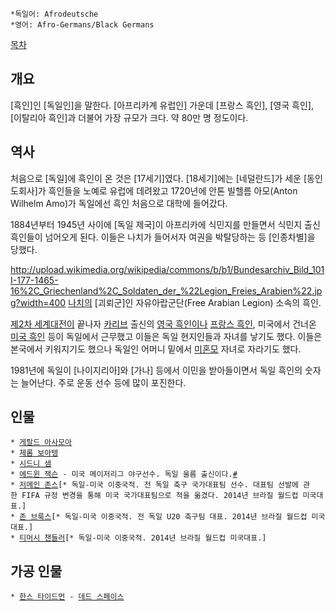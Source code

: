  *독일어: Afrodeutsche
 *영어: Afro-Germans/Black Germans

[[목차]]
== 개요 ==
[흑인]인 [독일인]을 말한다. [아프리카계 유럽인] 가운데 [프랑스 흑인], [영국 흑인], [이탈리아 흑인]과 더불어 가장 규모가 크다. 약 80만 명 정도이다.
== 역사 ==
처음으로 [독일]에 흑인이 온 것은 [17세기]였다. [18세기]에는 [네덜란드]가 세운 [동인도회사]가 흑인들을 노예로 유럽에 데려왔고 1720년에 안톤 빌헬름 아모(Anton Wilhelm Amo)가 독일에선 흑인 처음으로 대학에 들어갔다.

1884년부터 1945년 사이에 [독일 제국]이 아프리카에 식민지를 만들면서 식민지 출신 흑인들이 넘어오게 된다. 이들은 나치가 들어서자 여권을 박탈당하는 등 [인종차별]을 당했다.

http://upload.wikimedia.org/wikipedia/commons/b/b1/Bundesarchiv_Bild_101I-177-1465-16%2C_Griechenland%2C_Soldaten_der_%22Legion_Freies_Arabien%22.jpg?width=400
[[나치]]의 [괴뢰군]인 자유아랍군단(Free Arabian Legion) 소속의 흑인.

[[제2차 세계대전]]이 끝나자 [[카리브]] 출신의 [[영국 흑인]]이나 [[프랑스 흑인]], 미국에서 건너온 [[미국 흑인]] 등이 독일에서 근무했고 이들은 독일 현지인들과 자녀를 낳기도 했다. 이들은 본국에서 키워지기도 했으나 독일인 어머니 밑에서 [[미혼모]] 자녀로 자라기도 했다.

1981년에 독일이 [나이지리아]와 [가나] 등에서 이민을 받아들이면서 독일 흑인의 숫자는 늘어난다. 주로 운동 선수 등에 많이 포진한다.
== 인물 ==
 * [[게랄드 아사모아]]
 * [[제롬 보아텡]]
 * [[시드니 샘]]
 * [[에드윈 잭슨]] - 미국 메이저리그 야구선수. 독일 울름 출신이다.[http://en.wikipedia.org/wiki/Edwin_Jackson #]
 * [[저메인 존스]][* 독일-미국 이중국적. 전 독일 축구 국가대표팀 선수. 대표팀 선발에 관한 FIFA 규정 변경을 통해 미국 국가대표팀으로 적을 옮겼다. 2014년 브라질 월드컵 미국대표.] 
 * [[존 브룩스]][* 독일-미국 이중국적. 전 독일 U20 축구팀 대표. 2014년 브라질 월드컵 미국대표.]
 * [[티머시 챈들러]][* 독일-미국 이중국적. 2014년 브라질 월드컵 미국대표.]

== 가공 인물 ==

 * [[한스 타이드먼]] - [[데드 스페이스]] 
